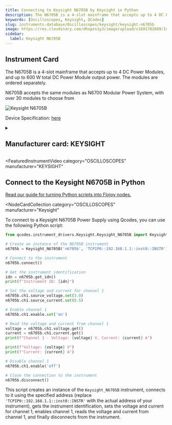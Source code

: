 ```yaml
---
title: Connecting to Keysight N6705B by Keysight in Python
description: The N6705B is a 4-slot mainframe that accepts up to 4 DC Power Modules, and up to 600 W total DC Power Module output power. The modules are ordered separately.   N6705B accepts the same modules as N6700 Modular Power System, with over 30 modules to choose from
keywords: [Oscilloscopes, Keysight, QCodes]
slug: instruments-database/Oscilloscopes/keysight/keysight-n6705b
image: https://res.cloudinary.com/dhopxs1y3/image/upload/v1691782689/Instruments/Power%20Supplies/Keysight-N6705B/Keysight-N6705B.png
sidebar:
  label: Keysight N6705B
---
```



## Instrument Card

The N6705B is a 4-slot mainframe that accepts up to 4 DC Power Modules, and up to 600 W total DC Power Module output power. The modules are ordered separately.

N6705B accepts the same modules as N6700 Modular Power System, with over 30 modules to choose from

![Keysight N6705B](https://res.cloudinary.com/dhopxs1y3/image/upload/v1691782689/Instruments/Power%20Supplies/Keysight-N6705B/Keysight-N6705B.png)

Device Specification: [here](https://www.keysight.com/us/en/assets/7018-01522/data-sheets/5989-6319.pdf)

<details style={{ marginTop: "15px"}}>
<summary><h2 style={{display:'inline'}}>Manufacturer card: KEYSIGHT</h2></summary>

![KEYSIGHT](https://res.cloudinary.com/dhopxs1y3/image/upload/v1692125973/Instruments/Vendor%20Logos/Keysight.png)

Keysight Technologies, or Keysight, is an American company that manufactures electronics test and measurement equipment and software

- Headquarters: USA
- Yearly Revenue (millions, USD): 5420
- Vendor Website: [here](https://www.keysight.com/us/en/home.html)

</details>


<FeaturedInstrumentVideo
  category="OSCILLOSCOPES"
  manufacturer="KEYSIGHT"
></FeaturedInstrumentVideo>

## Connect to the Keysight N6705B in Python

[Read our guide for turning Python scripts into Flojoy nodes.](https://docs.flojoy.ai/contribution/blocks/custom-flojoy-block/)


<Tabs>
<TabItem value="Flojoy" label="Flojoy" className="flojoy-instrument-tabs">

<NodeCardCollection
  category="OSCILLOSCOPES"
  manufacturer="Keysight"
></NodeCardCollection>

</TabItem>
<TabItem value="QCodes" label="QCodes">

To connect to a Keysight N6705B Power Supply using Qcodes, you can use the following Python script:

```python
from qcodes.instrument_drivers.Keysight.Keysight_N6705B import Keysight_N6705B

# Create an instance of the N6705B instrument
n6705b = Keysight_N6705B('n6705b', 'TCPIP0::192.168.1.1::inst0::INSTR')

# Connect to the instrument
n6705b.connect()

# Get the instrument identification
idn = n6705b.get_idn()
print(f"Instrument ID: {idn}")

# Set the voltage and current for channel 1
n6705b.ch1.source_voltage.set(3.0)
n6705b.ch1.source_current.set(0.5)

# Enable channel 1
n6705b.ch1.enable.set('on')

# Read the voltage and current from channel 1
voltage = n6705b.ch1.voltage.get()
current = n6705b.ch1.current.get()
print(f"Channel 1 - Voltage: {voltage} V, Current: {current} A")

print(f"Voltage: {voltage} V")
print(f"Current: {current} A")

# Disable channel 1
n6705b.ch1.enable('off')

# Close the connection to the instrument
n6705b.disconnect()
```

This script creates an instance of the `Keysight_N6705B` instrument, connects to it using the specified address (replace `'TCPIP0::192.168.1.1::inst0::INSTR'` with the actual address of your instrument), gets the instrument identification, sets the voltage and current for channel 1, enables channel 1, reads the voltage and current from channel 1, and finally disconnects from the instrument.

</TabItem>
</Tabs>

